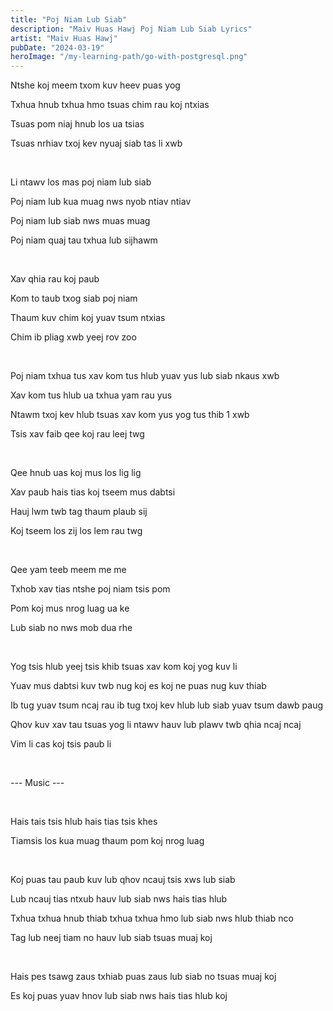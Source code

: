 ```yaml
---
title: "Poj Niam Lub Siab"
description: "Maiv Huas Hawj Poj Niam Lub Siab Lyrics"
artist: "Maiv Huas Hawj"
pubDate: "2024-03-19"
heroImage: "/my-learning-path/go-with-postgresql.png"
---
```


Ntshe koj meem txom kuv heev puas yog

Txhua hnub txhua hmo tsuas chim rau koj ntxias

Tsuas pom niaj hnub los ua tsias

Tsuas nrhiav txoj kev nyuaj siab tas li xwb

<br />

Li ntawv los mas poj niam lub siab

Poj niam lub kua muag nws nyob ntiav ntiav

Poj niam lub siab nws muas muag

Poj niam quaj tau txhua lub sijhawm

<br />

Xav qhia rau koj paub

Kom to taub txog siab poj niam

Thaum kuv chim koj yuav tsum ntxias

Chim ib pliag xwb yeej rov zoo

<br />

Poj niam txhua tus xav kom tus hlub yuav yus lub siab nkaus xwb

Xav kom tus hlub ua txhua yam rau yus

Ntawm txoj kev hlub tsuas xav kom yus yog tus thib 1 xwb

Tsis xav faib qee koj rau leej twg

<br />

Qee hnub uas koj mus los lig lig

Xav paub hais tias koj tseem mus dabtsi

Hauj lwm twb tag thaum plaub sij

Koj tseem los zij los lem rau twg

<br />

Qee yam teeb meem me me

Txhob xav tias ntshe poj niam tsis pom

Pom koj mus nrog luag ua ke

Lub siab no nws mob dua rhe

<br />

Yog tsis hlub yeej tsis khib tsuas xav kom koj yog kuv li

Yuav mus dabtsi kuv twb nug koj es koj ne puas nug kuv thiab

Ib tug yuav tsum ncaj rau ib tug txoj kev hlub lub siab yuav tsum dawb paug

Qhov kuv xav tau tsuas yog li ntawv hauv lub plawv twb qhia ncaj ncaj

Vim li cas koj tsis paub li

<br />

--- Music ---

<br />

Hais tais tsis hlub hais tias tsis khes

Tiamsis los kua muag thaum pom koj nrog luag

<br />

Koj puas tau paub kuv lub qhov ncauj tsis xws lub siab

Lub ncauj tias ntxub hauv lub siab nws hais tias hlub

Txhua txhua hnub thiab txhua txhua hmo lub siab nws hlub thiab nco

Tag lub neej tiam no hauv lub siab tsuas muaj koj

<br />

Hais pes tsawg zaus txhiab puas zaus lub siab no tsuas muaj koj

Es koj puas yuav hnov lub siab nws hais tias hlub koj
